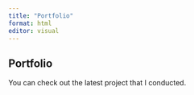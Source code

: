 ```yaml
---
title: "Portfolio"
format: html
editor: visual
---
```


## Portfolio

You can check out the latest project that I conducted.

